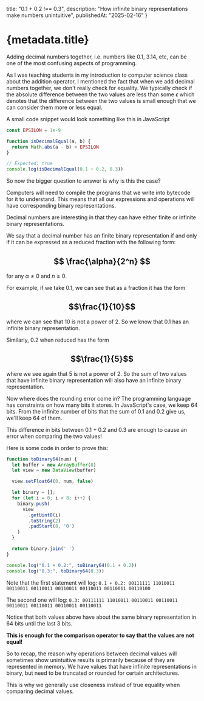   title: "0.1 + 0.2 !== 0.3",
  description: "How infinite binary representations make numbers unintuitive", 
  publishedAt: "2025-02-16"
}

# {metadata.title}

Adding decimal numbers together, i.e. numbers like 0.1, 3.14, etc, can be one of the most confusing aspects of programming.

As I was teaching students in my introduction to computer science class about the addition operator, I mentioned the fact
that when we add decimal numbers together, we don't really check for equality. We typically check if the absolute
difference between the two values are less than some $\epsilon$ which denotes that the difference between the two values is
small enough that we can consider them more or less equal.

A small code snippet would look something like this in JavaScript

```javascript
const EPSILON = 1e-9

function isDecimalEqual(a, b) {
  return Math.abs(a - b) < EPSILON
}

// Expected: true
console.log(isDecimalEqual(0.1 + 0.2, 0.3))
```

So now the bigger question to answer is why is this the case?

Computers will need to compile the programs that we write into bytecode for it to understand.
This means that all our expressions and operations will have corresponding binary representations.

Decimal numbers are interesting in that they can have either finite or infinite binary representations.

We say that a decimal number has an finite binary representation if and only if it can be expressed
as a reduced fraction with the following form: 

## $$ \frac{\alpha}{2^n} $$ 

for any $\alpha \neq 0$ and $n \ge 0$.

For example, if we take 0.1, we can see that as a fraction it has the form

## $$\frac{1}{10}$$

where we can see that 10 is not a power of 2. So we know that $0.1$ has an infinite binary representation.

Similarly, 0.2 when reduced has the form

## $$\frac{1}{5}$$

where we see again that 5 is not a power of 2. So the sum of two values that have infinite binary representation
will also have an infinite binary representation.

Now where does the rounding error come in? The programming language has constraints on how many bits it stores.
In JavaScript's case, we keep 64 bits. From the infinite number of bits that the sum of 0.1 and 0.2 give us, we'll
keep 64 of them.

This difference in bits between 0.1 + 0.2 and 0.3 are enough to cause an error when comparing the two values!

Here is some code in order to prove this:

```javascript
function toBinary64(num) {
  let buffer = new ArrayBuffer(8)
  let view = new DataView(buffer)

  view.setFloat64(0, num, false) 

  let binary = [];
  for (let i = 0; i < 8; i++) {
    binary.push(
      view
        .getUint8(i)
        .toString(2)
        .padStart(8, '0')
    )
  }

  return binary.join(' ')
}

console.log("0.1 + 0.2:", toBinary64(0.1 + 0.2))
console.log("0.3:", toBinary64(0.3))
```

Note that the first statement will log: `0.1 + 0.2: 00111111 11010011 00110011 00110011 00110011 00110011 00110011 00110100`

The second one will log: `0.3: 00111111 11010011 00110011 00110011 00110011 00110011 00110011 00110011`

Notice that both values above have about the same binary representation in 64 bits until the last 3 bits.

**This is enough for the comparison operator to say that the values are not equal!**

So to recap, the reason why operations between decimal values will sometimes show unintuitive results
is primarily because of they are represented in memory. We have values that have
infinite representations in binary, but need to be truncated or rounded for certain architectures.

This is why we generally use closeness instead of true equality when comparing decimal values.

